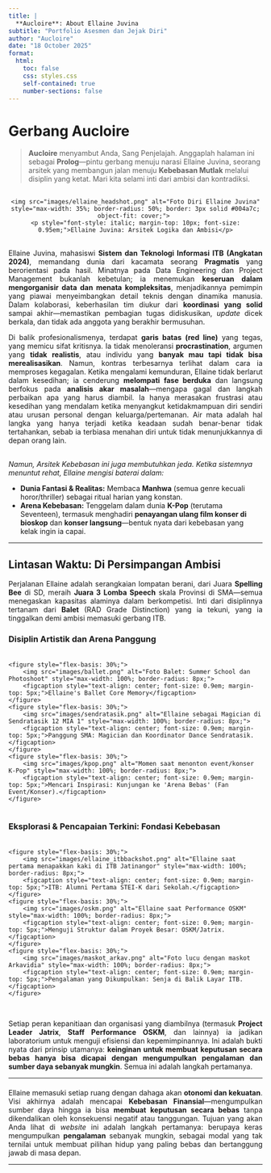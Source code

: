 ```yaml
---
title: |
  **Aucloire**: About Ellaine Juvina
subtitle: "Portfolio Asesmen dan Jejak Diri"
author: "Aucloire"
date: "18 October 2025" 
format: 
  html:
    toc: false
    css: styles.css 
    self-contained: true
    number-sections: false
---
```


# Gerbang Aucloire {.unnumbered}

> **Aucloire** menyambut Anda, Sang Penjelajah. Anggaplah halaman ini sebagai **Prolog**—pintu gerbang menuju narasi Ellaine Juvina, seorang arsitek yang membangun jalan menuju **Kebebasan Mutlak** melalui disiplin yang ketat. Mari kita selami inti dari ambisi dan kontradiksi.

<div style="text-align: center; margin: 30px 0;">
    <img src="images/ellaine_headshot.png" alt="Foto Diri Ellaine Juvina" style="max-width: 35%; border-radius: 50%; border: 3px solid #004a7c; object-fit: cover;"> 
    <p style="font-style: italic; margin-top: 10px; font-size: 0.95em;">Ellaine Juvina: Arsitek Logika dan Ambisi</p>
</div>

<p style="text-align: justify; margin-top: 30px;">
Ellaine Juvina, mahasiswi **Sistem dan Teknologi Informasi ITB (Angkatan 2024)**, memandang dunia dari kacamata seorang **Pragmatis** yang berorientasi pada hasil. Minatnya pada Data Engineering dan Project Management bukanlah kebetulan; ia menemukan **keseruan dalam mengorganisir data dan menata kompleksitas**, menjadikannya pemimpin yang piawai menyeimbangkan detail teknis dengan dinamika manusia. Dalam kolaborasi, keberhasilan tim diukur dari **koordinasi yang solid** sampai akhir—memastikan pembagian tugas didiskusikan, *update* dicek berkala, dan tidak ada anggota yang berakhir bermusuhan.
</p>

<p style="text-align: justify;">
Di balik profesionalismenya, terdapat **garis batas (red line)** yang tegas, yang memicu sifat kritisnya. Ia tidak menoleransi **procrastination**, argumen yang **tidak realistis**, atau individu yang **banyak mau tapi tidak bisa merealisasikan**. Namun, kontras terbesarnya terlihat dalam cara ia memproses kegagalan. Ketika mengalami kemunduran, Ellaine tidak berlarut dalam kesedihan; ia cenderung **melompati fase berduka** dan langsung berfokus pada **analisis akar masalah**—mengapa gagal dan langkah perbaikan apa yang harus diambil. Ia hanya merasakan frustrasi atau kesedihan yang mendalam ketika menyangkut ketidakmampuan diri sendiri atau urusan personal dengan keluarga/pertemanan. Air mata adalah hal langka yang hanya terjadi ketika keadaan sudah benar-benar tidak tertahankan, sebab ia terbiasa menahan diri untuk tidak menunjukkannya di depan orang lain.
</p>

<p style="font-style: italic; margin-top: 30px;">
Namun, Arsitek Kebebasan ini juga membutuhkan jeda. Ketika sistemnya menuntut rehat, Ellaine mengisi baterai dalam:
</p>
* **Dunia Fantasi & Realitas:** Membaca **Manhwa** (semua genre kecuali horor/thriller) sebagai ritual harian yang konstan.
* **Arena Kebebasan:** Tenggelam dalam dunia **K-Pop** (terutama Seventeen), termasuk menghadiri **penayangan ulang film konser di bioskop** dan **konser langsung**—bentuk nyata dari kebebasan yang kelak ingin ia capai.

<hr>
## Lintasan Waktu: Di Persimpangan Ambisi {.unnumbered}

<p style="text-align: justify;">
Perjalanan Ellaine adalah serangkaian lompatan berani, dari Juara **Spelling Bee** di SD, meraih **Juara 3 Lomba Speech** skala Provinsi di SMA—semua menegaskan kapasitas alaminya dalam berkompetisi. Inti dari disiplinnya tertanam dari **Balet** (RAD Grade Distinction) yang ia tekuni, yang ia tinggalkan demi ambisi memasuki gerbang ITB.
</p>

### Disiplin Artistik dan Arena Panggung {.unnumbered}

<div style="display: flex; justify-content: space-around; margin: 20px 0;">
    <figure style="flex-basis: 30%;">
        <img src="images/ballet.png" alt="Foto Balet: Summer School dan Photoshoot" style="max-width: 100%; border-radius: 8px;">
        <figcaption style="text-align: center; font-size: 0.9em; margin-top: 5px;">Ellaine's Ballet Core Memory</figcaption>
    </figure>
    <figure style="flex-basis: 30%;">
        <img src="images/sendratasik.png" alt="Ellaine sebagai Magician di Sendratasik 12 MIA 1" style="max-width: 100%; border-radius: 8px;">
        <figcaption style="text-align: center; font-size: 0.9em; margin-top: 5px;">Panggung SMA: Magician dan Koordinator Dance Sendratasik.</figcaption>
    </figure>
    <figure style="flex-basis: 30%;">
        <img src="images/kpop.png" alt="Momen saat menonton event/konser K-Pop" style="max-width: 100%; border-radius: 8px;">
        <figcaption style="text-align: center; font-size: 0.9em; margin-top: 5px;">Mencari Inspirasi: Kunjungan ke 'Arena Bebas' (Fan Event/Konser).</figcaption>
    </figure>
</div>

### Eksplorasi & Pencapaian Terkini: Fondasi Kebebasan {.unnumbered}

<div style="display: flex; justify-content: space-around; margin: 20px 0;">
    <figure style="flex-basis: 30%;">
        <img src="images/ellaine_itbbackshot.png" alt="Ellaine saat pertama menapakkan kaki di ITB Jatinangor" style="max-width: 100%; border-radius: 8px;">
        <figcaption style="text-align: center; font-size: 0.9em; margin-top: 5px;">ITB: Alumni Pertama STEI-K dari Sekolah.</figcaption>
    </figure>
    <figure style="flex-basis: 30%;">
        <img src="images/oskm.png" alt="Ellaine saat Performance OSKM" style="max-width: 100%; border-radius: 8px;">
        <figcaption style="text-align: center; font-size: 0.9em; margin-top: 5px;">Menguji Struktur dalam Proyek Besar: OSKM/Jatrix.</figcaption>
    </figure>
    <figure style="flex-basis: 30%;">
        <img src="images/maskot_arkav.png" alt="Foto lucu dengan maskot Arkavidia" style="max-width: 100%; border-radius: 8px;">
        <figcaption style="text-align: center; font-size: 0.9em; margin-top: 5px;">Pengalaman yang Dikumpulkan: Senja di Balik Layar ITB.</figcaption>
    </figure>
</div>

<p style="text-align: justify; margin-top: 30px;">
Setiap peran kepanitiaan dan organisasi yang diambilnya (termasuk **Project Leader Jatrix**, **Staff Performance OSKM**, dan lainnya) ia jadikan laboratorium untuk menguji efisiensi dan kepemimpinannya. Ini adalah bukti nyata dari prinsip utamanya: **keinginan untuk membuat keputusan secara bebas hanya bisa dicapai dengan mengumpulkan pengalaman dan sumber daya sebanyak mungkin**. Semua ini adalah langkah pertamanya.
</p>
<hr>

<p style="text-align: justify; margin-top: 20px;">
Ellaine memasuki setiap ruang dengan dahaga akan **otonomi dan kekuatan**. Visi akhirnya adalah mencapai **Kebebasan Finansial**—mengumpulkan sumber daya hingga ia bisa **membuat keputusan secara bebas** tanpa dikendalikan oleh konsekuensi negatif atau tanggungan. Tujuan yang akan Anda lihat di *website* ini adalah langkah pertamanya: berupaya keras mengumpulkan **pengalaman** sebanyak mungkin, sebagai modal yang tak ternilai untuk membuat pilihan hidup yang paling bebas dan bertanggung jawab di masa depan.
</p>

---
